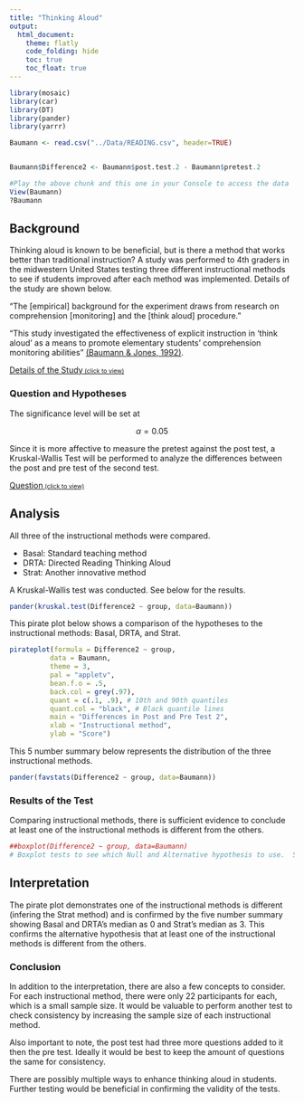```yaml
---
title: "Thinking Aloud"
output: 
  html_document:
    theme: flatly
    code_folding: hide
    toc: true 
    toc_float: true
---
```


<script type="text/javascript">
 function showhide(id) {
    var e = document.getElementById(id);
    e.style.display = (e.style.display == 'block') ? 'none' : 'block';
 }
</script>

```r
library(mosaic)
library(car)
library(DT)
library(pander)
library(yarrr)

Baumann <- read.csv("../Data/READING.csv", header=TRUE)


Baumann$Difference2 <- Baumann$post.test.2 - Baumann$pretest.2
```

```r
#Play the above chunk and this one in your Console to access the data
View(Baumann)
?Baumann
```

## Background

Thinking aloud is known to be beneficial, but is there a method that works better than traditional instruction?  A study was performed to 4th graders in the midwestern United States testing three different instructional methods to see if students improved after each method was implemented.  Details of the study are shown below. 


"The [empirical] background for the experiment draws from research on comprehension [monitoring] and the [think aloud] procedure."

"This study investigated the effectiveness of explicit instruction in 'think aloud' as a means to promote elementary students' comprehension monitoring abilities" [(Baumann & Jones, 1992)](http://jlr.sagepub.com/content/24/2/143.full.pdf).


<a href="javascript:showhide('abstract')">Details of the Study<span style="font-size:8pt;">&nbsp;(click to view)</span></a>

<div id="abstract" style="display:none;">

The following explanation of the experiment comes directly from the original research article [(Baumann & Jones, 1992)](http://jlr.sagepub.com/content/24/2/143.full.pdf).

<div style="padding-left:30px; padding-right:30px;">

Fourth-grade students from an elementary school in a rural midwestern community participated in the study. The school had adopted a team teaching plan, and three fourth-grade teachers shared an open classroom area. The teachers grouped the students for reading instruction across the three classes according to reading ability. One teacher each worked with a high [ability reading group], [one teacher worked with a] middle [ability group], and [the other teacher worked with the] low reading [ability] group. All groups used basal reading materials and were formed at the beginning of the school year on the basis of standardized achievement test data, prior performance in the basal reading program, and teacher judgment.

Sixty-eight of the 72 students in the fourth-grade team participated in the study; the four nonparticipating students were mainstreamed special education students for whom the instructional materials were considered to be too frustrating to read. The 68 students were assigned randomly to one of the three experimental groups (Strat = 23 students; DRTA = 23 students; Basal = 22 students). Because of illness and transfer to another school, incomplete data were obtained for one subject each from the Strat and DRTA groups. Thus, the final sample consisted of 66 students, 32 girls and 34 boys.

Posttests 1-3 were group-administered, quantitative measures obtained
for all students in the sample. Posttest 1 was an error detection test. Posttest 2 was a comprehension monitoring questionnaire. Posttest 3 was a modified cloze test. To statistically account for students'
preexperimental differences in comprehension monitoring abilities, two pretests were constructed, administered, and used as covariates in data analyses for Posttests 1-3.

Pretest 1. The first pretest involved an error detection task designed to evaluate students' preintervention ability to monitor their comprehension.... Students were provided the following directions which were printed on the pretest and read aloud by the experimenter: 'Read the story carefully. Try to understand it as you read. There will be 16 sentences that do not belong in the story. Look for them as you read. Ask yourself, "What does not make sense in this story?" Underline the 16 sentences that do not make sense. Check your work when you are finished. If you cannot read a
word, raise your hand, and we will help you.' Preceding Pretest 1, students were given a brief practice exercise that required them to identify obvious intruded sentences in two short texts. Pretest 1 was scored by calculating the number of correctly identified intruded sentences.

Pretest 2. The second pretest queried students about the strategies they believed to be useful in promoting their understanding of stories. In this pretest, modeled after an instrument developed by Schmitt (1988, 1990), the students were presented with 15 multiple-choice items like the following:

<div style="padding-left:15px;">
When I read, it is a good idea to:

A. sound out words I don't know.

B. make some guesses about what will happen in the story.

C. make a list of all the details in the story.

D. look up new words in the dictionary.

</div>

Posttest 1: Error detection test. Posttest 1 was the same in form as Pretest 1: with 16 intruded sentences lexically consistent at a local level but semantically inconsistent at a global level. 

Posttest 2: Comprehension monitoring questionnaire. Posttest 2, consisting of 18 items, was a slightly expanded version of Pretest 2. 

Posttest 3: Degrees of Reading Power. The Degrees of Reading Power (DRP)
(1986) is a standardized, commercially produced instrument that employs a modified cloze format (words are deleted from a selection and for each omission the student selects the most appropriate word from a list of five). According to the authors, DRP tests "are holistic measures of how well the messages within text are understood. . . . DRP tests focus measurement on determining how well students process or construct meaning from paragraphs as they read through a selection" (DRP Handbook, 1986, p. 1). Thus, the DRP, at one level, is a general reading comprehension assessment tool.

</div>

The data for this study are contained in the `Baumann` dataset.

</div>


### Question and Hypotheses

The significance level will be set at 

$$
  \alpha = 0.05
$$

Since it is more affective to measure the pretest against the post test, a Kruskal-Wallis Test will be performed to analyze the differences between the post and pre test of the second test.  


<a href="javascript:showhide('question')">Question<span style="font-size:8pt;">&nbsp;(click to view)</span></a>

<div id="question" style="display:none;">

Question: For the pre/post test 2, is there a difference in the instructional methods?

$$
  H_0: \text{All the instructional methods have the same distribution.}
$$ 

The null hypothesis is interpreted as all the instructional methods: Basal, DRTA, and Strat are from the same distribution. 

$$
  H_a: \text{At least one of the instructional methods is stochastically different.}
$$

The alternative hypothesis is interpreted as at least one of the instructional methods: Basal, DRTA, or Strat is stochastically different. (generally accepted to be true) 


</div>

## Analysis 

All three of the instructional methods were compared. 

* Basal: Standard teaching method
* DRTA:  Directed Reading Thinking Aloud 
* Strat: Another innovative method

A Kruskal-Wallis test was conducted.  See below for the results. 


```r
pander(kruskal.test(Difference2 ~ group, data=Baumann))
```

This pirate plot below shows a comparison of the hypotheses to the instructional methods:  Basal, DRTA, and Strat.

```r
pirateplot(formula = Difference2 ~ group,
          data = Baumann,
          theme = 3,
          pal = "appletv",
          bean.f.o = .5,
          back.col = grey(.97),
          quant = c(.1, .9), # 10th and 90th quantiles
          quant.col = "black", # Black quantile lines
          main = "Differences in Post and Pre Test 2", 
          xlab = "Instructional method", 
          ylab = "Score")
```

This 5 number summary below represents the distribution of the three instructional methods. 

```r
pander(favstats(Difference2 ~ group, data=Baumann))
```

### Results of the Test

Comparing instructional methods, there is sufficient evidence to conclude at least one of the instructional methods is different from the others.

```r
##boxplot(Difference2 ~ group, data=Baumann)
# Boxplot tests to see which Null and Alternative hypothesis to use.  Since each group does not have the same shape/distributions, we will use the Null and alternative of stochastical dominance.
```


## Interpretation

The pirate plot demonstrates one of the instructional methods is different (infering the Strat method) and is confirmed by the five number summary showing Basal and DRTA's median as 0 and Strat's median as 3.  This confirms the alternative hypothesis that at least one of the instructional methods is different from the others.  

### Conclusion

In addition to the interpretation, there are also a few concepts to consider.  For each instructional method, there were only 22 participants for each, which is a small sample size.  It would be valuable to perform another test to check consistency by increasing the sample size of each instructional method.  

Also important to note, the post test had three more questions added to it then the pre test.  Ideally it would be best to keep the amount of questions the same for consistency.  

There are possibly multiple ways to enhance thinking aloud in students.  Further testing would be beneficial in confirming the validity of the tests. 
